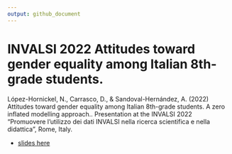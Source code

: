 ```yaml
---
output: github_document
---
```


# INVALSI 2022 Attitudes toward gender equality among Italian 8th-grade students.

López-Hornickel, N., Carrasco, D., & Sandoval-Hernández, A. (2022) Attitudes toward gender equality among Italian 8th-grade students. A zero inflated modelling approach.. Presentation at the INVALSI 2022 "Promuovere lʼutilizzo dei dati INVALSI nella ricerca scientifica e nella didattica", Rome, Italy.


-   [slides here](link to be updated)
